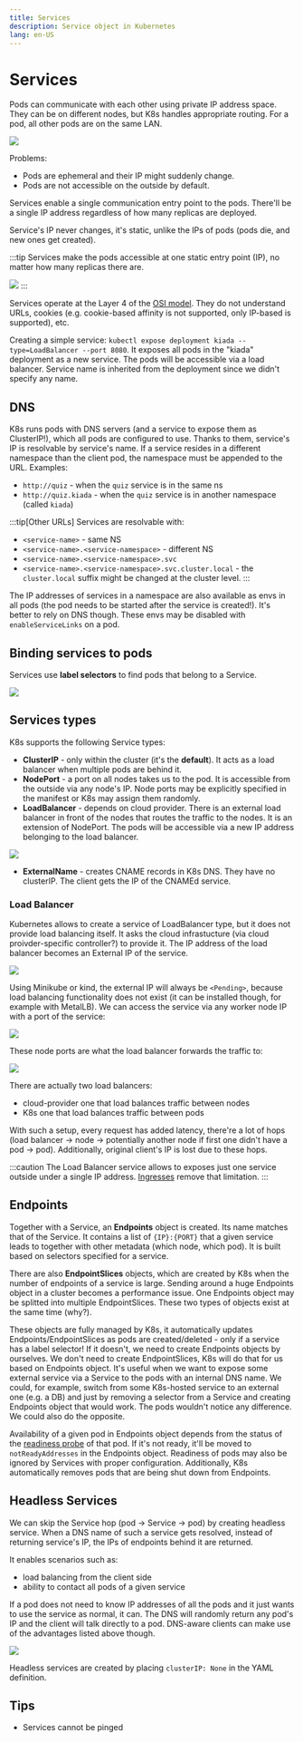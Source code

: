 ```yaml
---
title: Services
description: Service object in Kubernetes
lang: en-US
---
```


# Services

Pods can communicate with each other using private IP address space. They can be
on different nodes, but K8s handles appropriate routing. For a pod, all other
pods are on the same LAN.

![](../../../assets/pods-network-flat.png)

Problems:

- Pods are ephemeral and their IP might suddenly change.
- Pods are not accessible on the outside by default.

Services enable a single communication entry point to the pods. There'll be a
single IP address regardless of how many replicas are deployed.

Service's IP never changes, it's static, unlike the IPs of pods (pods die, and
new ones get created).

:::tip
Services make the pods accessible at one static entry point (IP), no matter how
many replicas there are.

![](../../../assets/k8s-service.png)
:::

Services operate at the Layer 4 of the [OSI
model](/technologies/networking/osi-model.md). They do not understand URLs, cookies
(e.g. cookie-based affinity is not supported, only IP-based is supported), etc.

Creating a simple service: `kubectl expose deployment kiada --type=LoadBalancer
--port 8080`. It exposes all pods in the "kiada" deployment as a new service.
The pods will be accessible via a load balancer. Service name is inherited from
the deployment since we didn't specify any name.

## DNS

K8s runs pods with DNS servers (and a service to expose them as ClusterIP!),
which all pods are configured to use. Thanks to them, service's IP is resolvable
by service's name. If a service resides in a different namespace than the client
pod, the namespace must be appended to the URL. Examples:

- `http://quiz` - when the `quiz` service is in the same ns
- `http://quiz.kiada` - when the `quiz` service is in another namespace (called
  `kiada`)

:::tip[Other URLs]
Services are resolvable with:

- `<service-name>` - same NS
- `<service-name>.<service-namespace>` - different NS
- `<service-name>.<service-namespace>.svc`
- `<service-name>.<service-namespace>.svc.cluster.local` - the `cluster.local`
   suffix might be changed at the cluster level.
:::

The IP addresses of services in a namespace are also available as envs in all
pods (the pod needs to be started after the service is created!). It's better to
rely on DNS though. These envs may be disabled with `enableServiceLinks` on a
pod.

## Binding services to pods

Services use **label selectors** to find pods that belong to a Service.

![](../../../assets/service-binding-to-pods.png)

## Services types

K8s supports the following Service types:

- **ClusterIP** - only within the cluster (it's the **default**). It acts as a
  load balancer when multiple pods are behind it.
- **NodePort** - a port on all nodes takes us to the pod. It is accessible from
  the outside via any node's IP. Node ports may be explicitly specified in the
  manifest or K8s may assign them randomly.
- **LoadBalancer** - depends on cloud provider. There is an external load
  balancer in front of the nodes that routes the traffic to the nodes. It is an
  extension of NodePort. The pods will be accessible via a new IP address
  belonging to the load balancer.

![](../../../assets/load-balancer-service.png)

- **ExternalName** - creates CNAME records in K8s DNS. They have no clusterIP.
  The client gets the IP of the CNAMEd service.

### Load Balancer

Kubernetes allows to create a service of LoadBalancer type, but it does not
provide load balancing itself. It asks the cloud infrastucture (via cloud
proivder-specific controller?) to provide it. The IP address of the load
balancer becomes an External IP of the service.

![](https://i.imgur.com/ClDDOJ7.png)

Using Minikube or kind, the external IP will always be `<Pending>`, because load
balancing functionality does not exist (it can be installed though, for example
with MetalLB). We can access the service via any worker node IP with a port of
the service:

![](https://i.imgur.com/TFPxmnh.png)

These node ports are what the load balancer forwards the traffic to:

![](https://i.imgur.com/xp9CneN.png)

There are actually two load balancers:

- cloud-provider one that load balances traffic between nodes
- K8s one that load balances traffic between pods

With such a setup, every request has added latency, there're a lot of hops (load
balancer -> node -> potentially another node if first one didn't have a pod ->
pod).
Additionally, original client's IP is lost due to these hops.

:::caution
The Load Balancer service allows to exposes just one service outside under a
single IP address. [Ingresses](./ingress.md) remove that limitation.
:::

## Endpoints

Together with a Service, an **Endpoints** object is created. Its name matches
that of the Service. It contains a list of `{IP}:{PORT}` that a given service
leads to together with other metadata (which node, which pod). It is built based
on selectors specified for a service.

There are also **EndpointSlices** objects, which are created by K8s when the
number of endpoints of a service is large. Sending around a huge Endpoints
object in a cluster becomes a performance issue. One Endpoints object may be
splitted into multiple EndpointSlices.
These two types of objects exist at the same time (why?).

These objects are fully managed by K8s, it automatically updates
Endpoints/EndpointSlices as pods are created/deleted - only if a service has a
label selector! If it doesn't, we need to create Endpoints objects by ourselves.
We don't need to create EndpointSlices, K8s will do that for us based on
Endpoints object. It's useful when we want to expose some external service via a
Service to the pods with an internal DNS name. We could, for example, switch
from some K8s-hosted service to an external one (e.g. a DB) and just by removing
a selector from a Service and creating Endpoints object that would work. The
pods wouldn't notice any difference. We could also do the opposite.

Availability of a given pod in Endpoints object depends from the status of the
[readiness probe](./pods.html#readiness-probe) of that pod. If it's not ready,
it'll be moved to `notReadyAddresses` in the Endpoints object. Readiness of pods
may also be ignored by Services with proper configuration. Additionally, K8s
automatically removes pods that are being shut down from Endpoints.

## Headless Services

We can skip the Service hop (pod -> Service -> pod) by creating headless
service. When a DNS name of such a service gets resolved, instead of returning
service's IP, the IPs of endpoints behind it are returned.

It enables scenarios such as:
- load balancing from the client side
- ability to contact all pods of a given service

If a pod does not need to know IP addresses of all the pods and it just wants to
use the service as normal, it can. The DNS will randomly return any pod's IP and
the client will talk directly to a pod. DNS-aware clients can make use of the
advantages listed above though.

![](../../../assets/headless-services.png)

Headless services are created by placing `clusterIP: None` in the YAML definition.

## Tips

- Services cannot be pinged